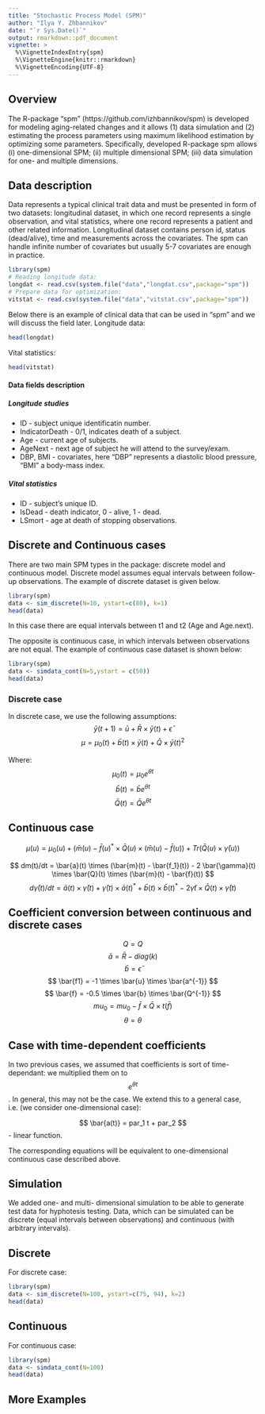 ```yaml
---
title: "Stochastic Process Model (SPM)"
author: "Ilya Y. Zhbannikov"
date: "`r Sys.Date()`"
output: rmarkdown::pdf_document
vignette: >
  %\VignetteIndexEntry{spm}
  %\VignetteEngine{knitr::rmarkdown}
  %\VignetteEncoding{UTF-8}
---
```


## Overview

The R-package "spm" (https://github.com/izhbannikov/spm) is developed for modeling aging-related changes and it allows (1) data simulation and (2) estimating the process parameters using maximum likelihood estimation by optimizing some parameters. Specifically, developed R-package spm allows (i) one-dimensional SPM; (ii) multiple dimensional SPM; (iii) data simulation for one- and multiple dimensions.


## Data description

Data represents a typical clinical trait data and must be presented in form of two datasets: longitudinal dataset, in which one record represents a single observation, and vital statistics, where one record represents a patient and other related information. Longitudinal dataset contains person id, status (dead/alive), time and measurements across the covariates. The spm can handle infinite number of covariates but usually 5-7 covariates are enough in practice. 

```r
library(spm)
# Reading longitude data:
longdat <- read.csv(system.file("data","longdat.csv",package="spm"))
# Prepare data for optimization:
vitstat <- read.csv(system.file("data","vitstat.csv",package="spm"))
```


Below there is an example of clinical data that can be used in "spm" and we will discuss the field later.
Longitude data:
```r
head(longdat)
```
Vital statistics:
```r
head(vitstat)
```
#### Data fields description
##### Longitude studies
* ID - subject unique identificatin number.
* IndicatorDeath - 0/1, indicates death of a subject.
* Age - current age of subjects.
* AgeNext - next age of subject he will attend to the survey/exam.
* DBP, BMI - covariates, here "DBP" represents a diastolic blood pressure, "BMI" a body-mass index.

##### Vital statistics
* ID - subject's unique ID.
* IsDead - death indicator, 0 - alive, 1 - dead.
* LSmort - age at death of stopping observations.

## Discrete and Continuous cases

There are two main SPM types in the package: discrete model and continuous model. Discrete model assumes equal intervals between follow-up observations. The example of discrete dataset is given below.

```r
library(spm)
data <- sim_discrete(N=10, ystart=c(80), k=1)
head(data)
```
In this case there are equal intervals between t1 and t2 (Age and Age.next).

The opposite is continuous case, in which intervals between observations are not equal. The example of continuous case dataset is shown below:

```r
library(spm)
data <- simdata_cont(N=5,ystart = c(50))
head(data)
```



### Discrete case
In discrete case, we use the following assumptions:
$$ \bar{y}(t+1) = \bar{u} + \bar{R} \times \bar{y}(t) + \bar{\epsilon} $$
$$ \mu = \mu_0(t) + \bar{b}(t) \times \bar{y}(t) + \bar{Q} \times \bar{y}(t)^2 $$

Where:
$$ \mu_0(t) = \mu_0 e^{\theta t} $$
$$ \bar{b}(t) = \bar{b} e^{\theta t} $$
$$ \bar{Q}(t) = \bar{Q} e^{\theta t} $$



## Continuous case

$$ \mu(u) = \mu_0(u) + (\bar{m}(u) - \bar{f}(u)^* \times \bar{Q}(u) \times (\bar{m}(u) - \bar{f}(u)) + Tr(\bar{Q}(u) \times \bar{\gamma}(u)) $$

$$ dm(t)/dt = \bar{a}(t) \times (\bar{m}(t) - \bar{f_1}(t)) - 2 \bar{\gamma}(t) \times \bar{Q}(t) \times (\bar{m}(t) - \bar{f}(t)) $$
$$ d\bar{\gamma}(t)/dt = \bar{a}(t) \times \bar{\gamma}(t) +  \bar{\gamma}(t) \times \bar{a}(t)^* + \bar{b}(t) \times \bar{b}(t)^* - 2 \bar{\gamma}{t} \times \bar{Q}(t) \times \bar{\gamma}(t) $$

## Coefficient conversion between continuous and discrete cases
$$ Q = Q $$
$$ \bar{a} = \bar{R} - diag(k) $$
$$ \bar{b} = \bar{\epsilon} $$
$$ \bar{f1} = -1 \times \bar{u} \times \bar{a^{-1}} $$
$$ \bar{f} = -0.5 \times \bar{b} \times \bar{Q^{-1}} $$
$$ mu_0 = mu_0 - \bar{f} \times \bar{Q} \times t(\bar{f}) $$
$$ \theta = \theta $$

## Case with time-dependent coefficients

In two previous cases, we assumed that coefficients is sort of time-dependant: we multiplied them on to $$e^{\theta t}$$. In general, this may not be the case. We extend this to a general case, i.e. (we consider one-dimensional case):

$$ \bar{a(t)} = par_1 t + par_2 $$ - linear function. 

The corresponding equations will be equivalent to one-dimensional continuous case described above.

## Simulation

We added one- and multi- dimensional simulation to be able to generate test data for hyphotesis testing. Data,  which can be simulated can be discrete (equal intervals between observations) and continuous (with arbitrary intervals).

## Discrete

For discrete case:

```r
library(spm)
data <- sim_discrete(N=100, ystart=c(75, 94), k=2)
head(data)
```

## Continuous

For continuous case:

```r
library(spm)
data <- simdata_cont(N=100)
head(data)
```



## More Examples


